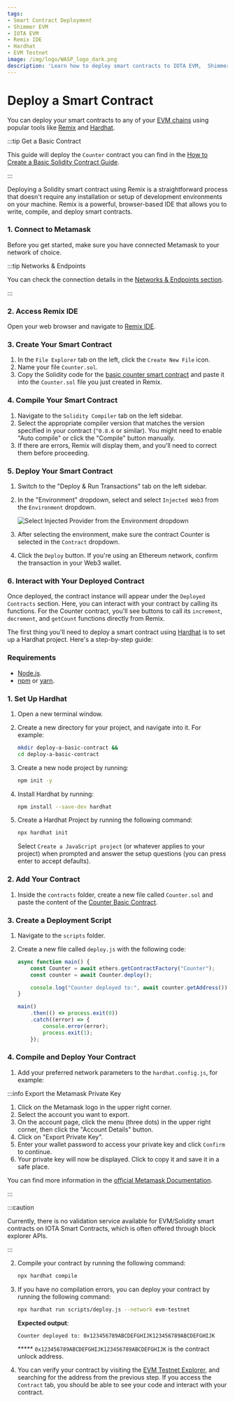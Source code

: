 ```yaml
---
tags:
- Smart Contract Deployment
- Shimmer EVM
- IOTA EVM
- Remix IDE
- Hardhat 
- EVM Testnet
image: /img/logo/WASP_logo_dark.png
description: 'Learn how to deploy smart contracts to IOTA EVM,  Shimmer EVM and EVM Testnet using popular tools like Remix and Hardhat.'
---
```


# Deploy a Smart Contract

You can deploy your smart contracts to any of your [EVM chains](/build/networks-endpoints/) using popular tools like [Remix](#remix)
and [Hardhat](#hardhat).

:::tip Get a Basic Contract

This guide will deploy the `Counter` contract you can find in
the [How to Create a Basic Solidity Contract Guide](create-a-basic-contract.md).

:::

<Tabs groupId='tool' queryString>
<TabItem value='remix' label='Remix'>

Deploying a Solidity smart contract using Remix is a straightforward process that doesn't require any installation or
setup of development environments on your machine. Remix is a powerful, browser-based IDE that allows you to write,
compile, and deploy smart contracts.

### 1. Connect to Metamask

Before you get started, make sure you have connected Metamask to your network of choice.

:::tip Networks & Endpoints

You can check the connection details in the [Networks & Endpoints section](/build/networks-endpoints/).

:::

<MetamaskButtons/>

### 2. Access Remix IDE

Open your web browser and navigate to [Remix IDE](https://remix.ethereum.org/).

### 3. Create Your Smart Contract

1. In the `File Explorer` tab on the left, click the `Create New File` icon.
2. Name your file `Counter.sol`.
3. Copy the Solidity code for the [basic counter smart contract](create-a-basic-contract.md) and paste it into
   the `Counter.sol` file you just created in Remix.

### 4. Compile Your Smart Contract

1. Navigate to the `Solidity Compiler` tab on the left sidebar.
2. Select the appropriate compiler version that matches the version specified in your contract (`^0.8.6` or similar).
   You might need to enable "Auto compile" or click the "Compile" button manually.
3. If there are errors, Remix will display them, and you'll need to correct them before proceeding.

### 5. Deploy Your Smart Contract

1. Switch to the "Deploy & Run Transactions" tab on the left sidebar.
2. In the "Environment" dropdown, select and select `Injected Web3` from the `Environment` dropdown.

   ![Select Injected Provider from the Environment dropdown](/img/evm/remix-injected-provider-metamask.png)
   
3. After selecting the environment, make sure the contract Counter is selected in the `Contract` dropdown.
4. Click the `Deploy` button. If you're using an Ethereum network, confirm the transaction in your Web3 wallet.

### 6. Interact with Your Deployed Contract

Once deployed, the contract instance will appear under the `Deployed Contracts` section.
Here, you can interact with your contract by calling its functions. For the Counter contract, you'll see buttons to call
its `increment`, `decrement`, and `getCount` functions directly from Remix.

</TabItem>
<TabItem value='hardhat' label='Hardhat'>

The first thing you'll need to deploy a smart contract using [Hardhat](https://hardhat.org/) is to set up a Hardhat
project. Here's a step-by-step guide:

### Requirements

* [Node.js](https://nodejs.org/).
* [npm](https://www.npmjs.com/) or [yarn](https://yarnpkg.com/).

### 1. Set Up Hardhat

1. Open a new terminal window.
2. Create a new directory for your project, and navigate into it. For example:
   ```bash
   mkdir deploy-a-basic-contract &&
   cd deploy-a-basic-contract
   ```
3. Create a new node project by running:
   ```bash
   npm init -y
   ```
4. Install Hardhat by running:
   ```bash
   npm install --save-dev hardhat
   ```
5. Create a Hardhat Project by running the following command:
   ```bash
   npx hardhat init
   ```

   Select `Create a JavaScript project` (or whatever applies to your project) when prompted and answer the setup questions (you can press enter to
   accept defaults).

### 2. Add Your Contract

1. Inside the `contracts` folder, create a new file called  `Counter.sol` and paste the content of
   the [Counter Basic Contract](create-a-basic-contract.md).

### 3. Create a Deployment Script

1. Navigate to the `scripts` folder.
2. Create a new file called `deploy.js` with the following code:

   ```javascript
   async function main() {
       const Counter = await ethers.getContractFactory("Counter");
       const counter = await Counter.deploy();
   
       console.log("Counter deployed to:", await counter.getAddress());
   }
   
   main()
       .then(() => process.exit(0))
       .catch((error) => {
           console.error(error);
           process.exit(1);
       });
   ```

### 4. Compile and Deploy Your Contract

1. Add your preferred network parameters to the `hardhat.config.js`, for example:

<HardhatConfig/>

:::info Export the Metamask Private Key

1. Click on the Metamask logo in the upper right corner.
2. Select the account you want to export.
3. On the account page, click the menu (three dots) in the upper right corner, then click the "Account Details" button.
4. Click on "Export Private Key".
5. Enter your wallet password to access your private key and click `Confirm` to continue.
6. Your private key will now be displayed. Click to copy it and save it in a safe place. 

You can find more information in the [official Metamask Documentation](https://support.metamask.io/managing-my-wallet/secret-recovery-phrase-and-private-keys/how-to-export-an-accounts-private-key/).

:::

:::caution

Currently, there is no validation service available for EVM/Solidity smart contracts on IOTA Smart Contracts, which is
often offered through block explorer APIs.

:::

2. Compile your contract by running the following command:

   ```bash
   npx hardhat compile
   ```

3. If you have no compilation errors, you can deploy your contract by running the following command:

   ```bash
   npx hardhat run scripts/deploy.js --network evm-testnet
   ```

   **Expected output**:

   ```bash
   Counter deployed to: 0x123456789ABCDEFGHIJK123456789ABCDEFGHIJK
   ```
   ***** `0x123456789ABCDEFGHIJK123456789ABCDEFGHIJK` is the contract unlock address.

4. You can verify your contract by visiting
   the [EVM Testnet Explorer](https://explorer.evm.testnet.shimmer.network/),
   and searching for the address from the previous step. If you access the `Contract` tab, you should be able to see
   your code and interact with your contract.

</TabItem>
</Tabs>